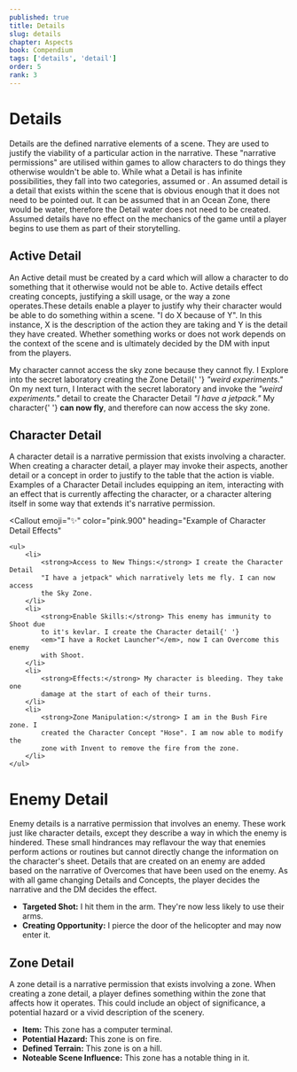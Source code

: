 ```yaml
---
published: true
title: Details
slug: details
chapter: Aspects
book: Compendium
tags: ['details', 'detail']
order: 5
rank: 3
---
```



# Details

Details are the defined narrative elements of a scene. They are used to justify the viability of a particular action in the narrative. These "narrative permissions" are utilised within games to allow characters to do things they otherwise wouldn't be able to. While what a Detail is has infinite possibilities, they fall into two categories, assumed or <InlineDefine term='active'/>. An assumed detail is a detail that exists within the scene that is obvious enough that it does not need to be pointed out. It can be assumed that in an Ocean Zone, there would be water, therefore the Detail water does not need to be created. Assumed details have no effect on the mechanics of the game until a player begins to use them as part of their storytelling.

## Active Detail

An Active detail must be created by a card which will allow a character to do something that it otherwise would not be able to. Active details effect creating concepts, justifying a skill usage, or the way a zone operates.These details enable a player to justify why their character would be able to do something within a scene. "I do X because of Y". In this instance, X is the description of the action they are taking and Y is the detail they have created. Whether something works or does not work depends on the context of the scene and is ultimately decided by the DM with input from the players.

<Callout emoji="✨" color="pink.900" heading="Details In Practise Example">
    My character cannot access the sky zone because they cannot fly. I Explore
    into the secret laboratory creating the Zone Detail{' '}
    <em>"weird experiments."</em> On my next turn, I Interact with the secret
    laboratory and invoke the <em>"weird experiments."</em> detail to create the
    Character Detail <em>"I have a jetpack."</em> My character{' '}
    <strong>can now fly</strong>, and therefore can now access the sky zone.
</Callout>

## Character Detail

A character detail is a narrative permission that exists involving a character. When creating a character detail, a player may invoke their aspects, another detail or a concept in order to justify to the table that the action is viable. Examples of a Character Detail includes equipping an item, interacting with an effect that is currently affecting the character, or a character altering itself in some way that extends it's narrative permission.

<Callout
    emoji="✨"
    color="pink.900"
    heading="Example of Character Detail Effects"
>
    <ul>
        <li>
            <strong>Access to New Things:</strong> I create the Character Detail
            "I have a jetpack" which narratively lets me fly. I can now access
            the Sky Zone.
        </li>
        <li>
            <strong>Enable Skills:</strong> This enemy has immunity to Shoot due
            to it's kevlar. I create the Character detail{' '}
            <em>"I have a Rocket Launcher"</em>, now I can Overcome this enemy
            with Shoot.
        </li>
        <li>
            <strong>Effects:</strong> My character is bleeding. They take one
            damage at the start of each of their turns.
        </li>
        <li>
            <strong>Zone Manipulation:</strong> I am in the Bush Fire zone. I
            created the Character Concept "Hose". I am now able to modify the
            zone with Invent to remove the fire from the zone.
        </li>
    </ul>
</Callout>

# Enemy Detail

Enemy details is a narrative permission that involves an enemy. These work just like character details, except they describe a way in which the enemy is hindered. These small hindrances may reflavour the way that enemies perform actions or routines but cannot directly change the information on the character's sheet. Details that are created on an enemy are added based on the narrative of Overcomes that have been used on the enemy. As with all game changing Details and Concepts, the player decides the narrative and the DM decides the effect.

<Callout emoji="✨" color="pink.900" heading="Example of Enemy Detail Effects">
    <ul>
        <li>
            <strong>Targeted Shot:</strong> I hit them in the arm. They're now
            less likely to use their arms.
        </li>
        <li>
            <strong>Creating Opportunity:</strong> I pierce the door of the
            helicopter and may now enter it.
        </li>
    </ul>
</Callout>

## Zone Detail

A zone detail is a narrative permission that exists involving a zone. When creating a zone detail, a player defines something within the zone that affects how it operates. This could include an object of significance, a potential hazard or a vivid description of the scenery.

<Callout emoji="✨" color="pink.900" heading="Examples of Zone Details">
    <ul>
        <li>
            <strong>Item:</strong> This zone has a computer terminal.
        </li>
        <li>
            <strong>Potential Hazard:</strong> This zone is on fire.
        </li>
        <li>
            <strong>Defined Terrain:</strong> This zone is on a hill.
        </li>
        <li>
            <strong>Noteable Scene Influence:</strong> This zone has a notable
            thing in it.
        </li>
    </ul>
</Callout>
